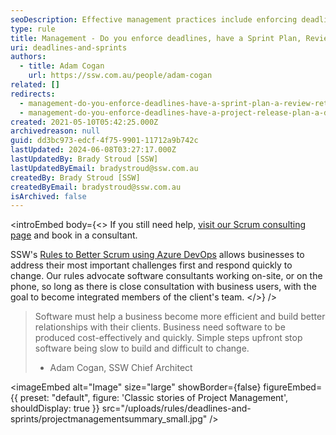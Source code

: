 ```yaml
---
seoDescription: Effective management practices include enforcing deadlines, having a Sprint Plan, and conducting regular reviews and retrospectives.
type: rule
title: Management - Do you enforce deadlines, have a Sprint Plan, Review and Retro?
uri: deadlines-and-sprints
authors:
  - title: Adam Cogan
    url: https://ssw.com.au/people/adam-cogan
related: []
redirects:
  - management-do-you-enforce-deadlines-have-a-sprint-plan-a-review-retro-and-a-mark-10
  - management-do-you-enforce-deadlines-have-a-project-release-plan-a-debrief-and-a-mark-10
created: 2021-05-10T05:42:25.000Z
archivedreason: null
guid: dd3bc973-edcf-4f75-9901-11712a9b742c
lastUpdated: 2024-06-08T03:27:17.000Z
lastUpdatedBy: Brady Stroud [SSW]
lastUpdatedByEmail: bradystroud@ssw.com.au
createdBy: Brady Stroud [SSW]
createdByEmail: bradystroud@ssw.com.au
isArchived: false
---
```


<introEmbed
  body={<>
If you still need help, [visit our Scrum consulting page](https://www.ssw.com.au/ssw/Consulting/Scrum.aspx) and book in a consultant.

SSW's [Rules to Better Scrum using Azure DevOps](/rules-to-better-scrum-using-azure-devops) allows businesses to address their most important challenges first and respond quickly to change. Our rules advocate software consultants working on-site, or on the phone, so long as there is close consultation with business users, with the goal to become integrated members of the client's team.
  </>}
/>
> Software must help a business become more efficient and build better relationships with their clients. Business need software to be produced cost-effectively and quickly. Simple steps upfront stop software being slow to build and difficult to change.
>
> - Adam Cogan, SSW Chief Architect


<imageEmbed
  alt="Image"
  size="large"
  showBorder={false}
  figureEmbed={{
    preset: "default",
    figure: 'Classic stories of Project Management',
    shouldDisplay: true
  }}
  src="/uploads/rules/deadlines-and-sprints/projectmanagementsummary_small.jpg"
/>
